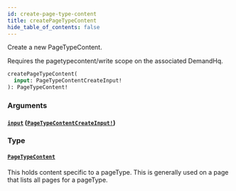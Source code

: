 ```yaml
---
id: create-page-type-content
title: createPageTypeContent
hide_table_of_contents: false
---
```



Create a new PageTypeContent.
                
Requires the pagetypecontent/write scope on the associated DemandHq.

```graphql
createPageTypeContent(
  input: PageTypeContentCreateInput!
): PageTypeContent!
```


### Arguments

#### [`input`](#) ([`PageTypeContentCreateInput!`](/demand/api/graphql-admin/reference/inputs/page-type-content-create-input))




### Type

#### [`PageTypeContent`](/demand/api/graphql-admin/reference/objects/page-type-content)

This holds content specific to a pageType. This is generally used on a page that lists all pages for a pageType.




